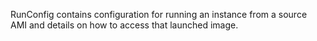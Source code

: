<!-- Code generated from the comments of the RunConfig struct in common/run_config.go; DO NOT EDIT MANUALLY -->

RunConfig contains configuration for running an instance from a source
AMI and details on how to access that launched image.

<!-- End of code generated from the comments of the RunConfig struct in common/run_config.go; -->
